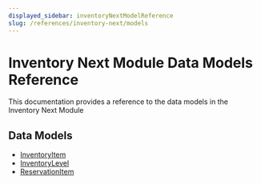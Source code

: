 ```yaml
---
displayed_sidebar: inventoryNextModelReference
slug: /references/inventory-next/models
---
```



# Inventory Next Module Data Models Reference

This documentation provides a reference to the data models in the Inventory Next Module

## Data Models

- [InventoryItem](../../inventory_next_models/variables/inventory_next_models.InventoryItem/page.mdx)
- [InventoryLevel](../../inventory_next_models/variables/inventory_next_models.InventoryLevel/page.mdx)
- [ReservationItem](../../inventory_next_models/variables/inventory_next_models.ReservationItem/page.mdx)
